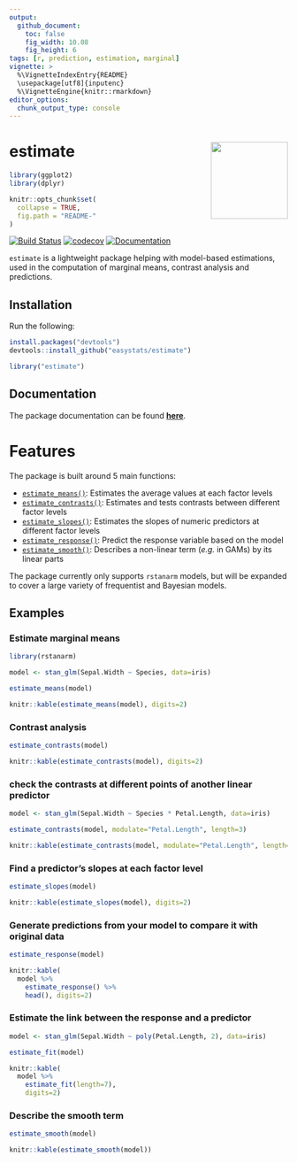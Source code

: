 ```yaml
---
output: 
  github_document:
    toc: false
    fig_width: 10.08
    fig_height: 6
tags: [r, prediction, estimation, marginal]
vignette: >
  %\VignetteIndexEntry{README}
  \usepackage[utf8]{inputenc}
  %\VignetteEngine{knitr::rmarkdown}
editor_options: 
  chunk_output_type: console
---
```


# estimate <img src='man/figures/logo.png' align="right" height="139" />

```r
library(ggplot2)
library(dplyr)

knitr::opts_chunk$set(
  collapse = TRUE,
  fig.path = "README-"
)
```


[![Build Status](https://travis-ci.org/easystats/estimate.svg?branch=master)](https://travis-ci.org/easystats/estimate)
[![codecov](https://codecov.io/gh/easystats/estimate/branch/master/graph/badge.svg)](https://codecov.io/gh/easystats/estimate) [![Documentation](https://img.shields.io/badge/documentation-estimate-orange.svg?colorB=E91E63)](https://easystats.github.io/estimate/)



`estimate` is a lightweight package helping with model-based estimations, used in the computation of marginal means, contrast analysis and predictions.


## Installation


Run the following:

```r
install.packages("devtools")
devtools::install_github("easystats/estimate")
```
```r
library("estimate")
```

## Documentation

The package documentation can be found [**here**](https://easystats.github.io/estimate/).

# Features

The package is built around 5 main functions:

- [`estimate_means()`](https://easystats.github.io/estimate/reference/estimate_means.html): Estimates the average values at each factor levels
- [`estimate_contrasts()`](https://easystats.github.io/estimate/reference/estimate_contrasts.html): Estimates and tests contrasts between different factor levels
- [`estimate_slopes()`](https://easystats.github.io/estimate/reference/estimate_slopes.html): Estimates the slopes of numeric predictors at different factor levels
- [`estimate_response()`](https://easystats.github.io/estimate/reference/estimate_response.html): Predict the response variable based on the model
- [`estimate_smooth()`](https://easystats.github.io/estimate/reference/estimate_smooth.html): Describes a non-linear term (*e.g.* in GAMs) by its linear parts

The package currently only supports `rstanarm` models, but will be expanded to cover a large variety of frequentist and Bayesian models.

## Examples

### Estimate marginal means
```r
library(rstanarm)

model <- stan_glm(Sepal.Width ~ Species, data=iris)

estimate_means(model)
```
```r
knitr::kable(estimate_means(model), digits=2)
```

### Contrast analysis
```r
estimate_contrasts(model)
```
```r
knitr::kable(estimate_contrasts(model), digits=2)
```


### check the contrasts at different points of another linear predictor

```r
model <- stan_glm(Sepal.Width ~ Species * Petal.Length, data=iris)

estimate_contrasts(model, modulate="Petal.Length", length=3)
```
```r
knitr::kable(estimate_contrasts(model, modulate="Petal.Length", length=3), digits=2)
```

### Find a predictor's slopes at each factor level

```r
estimate_slopes(model)
```
```r
knitr::kable(estimate_slopes(model), digits=2)
```

### Generate predictions from your model to compare it with original data
```r
estimate_response(model)
```
```r
knitr::kable(
  model %>% 
    estimate_response() %>% 
    head(), digits=2)
```

### Estimate the link between the response and a predictor
```r
model <- stan_glm(Sepal.Width ~ poly(Petal.Length, 2), data=iris)

estimate_fit(model)
```
```r
knitr::kable(
  model %>% 
    estimate_fit(length=7),
    digits=2)
```

### Describe the smooth term
```r
estimate_smooth(model)
```
```r
knitr::kable(estimate_smooth(model))
```